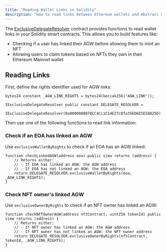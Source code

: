 ```yaml
---
title: "Reading Wallet Links in Solidity"
description: "How to read links between Ethereum wallets and Abstract Global Wallets in Solidity."
---
```


The [ExclusiveDelegateResolver](https://sepolia.abscan.org/address/0x0000000078CC4Cc1C14E27c0fa35ED6E5E58825D#code#F1#L19) contract 
provides functions to read wallet links in your Solidity smart contracts. This allows you to build features like:

- Checking if a user has linked their AGW before allowing them to mint an NFT
- Allowing users to claim tokens based on NFTs they own in their Ethereum Mainnet wallet


## Reading Links

First, define the rights identifier used for AGW links:

```solidity
bytes24 constant _AGW_LINK_RIGHTS = bytes24(keccak256("AGW_LINK"));

IExclusiveDelegateResolver public constant DELEGATE_RESOLVER =
    IExclusiveDelegateResolver(0x0000000078CC4Cc1C14E27c0fa35ED6E5E58825D);
```

Then use one of the following functions to read link information:

### Check if an EOA has linked an AGW

Use `exclusiveWalletByRights` to check if an EOA has an AGW linked:

```solidity
function checkLinkedAGW(address eoa) public view returns (address) {
    // Returns either:
    // - If EOA has linked an AGW: the AGW address
    // - If EOA has not linked an AGW: the EOA address
    return DELEGATE_RESOLVER.exclusiveWalletByRights(eoa, _AGW_LINK_RIGHTS);
}
```

### Check NFT owner's linked AGW

Use `exclusiveOwnerByRights` to check if an NFT owner has linked an AGW:

```solidity
function checkNFTOwnerAGW(address nftContract, uint256 tokenId) public view returns (address) {
    // Returns either:
    // - If NFT owner has linked an AGW: the AGW address
    // - If NFT owner has not linked an AGW: the NFT owner address
    return DELEGATE_RESOLVER.exclusiveOwnerByRights(nftContract, tokenId, _AGW_LINK_RIGHTS);
}
```
